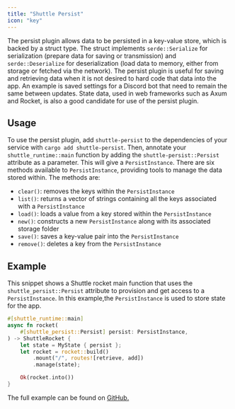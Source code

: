 ```yaml
---
title: "Shuttle Persist"
icon: "key"
---
```


The persist plugin allows data to be persisted in a key-value store, which is backed by a struct type. The struct implements `serde::Serialize` for serialization (prepare data for saving or transmission) and `serde::Deserialize` for deserialization (load data to memory, either from storage or fetched via the network). The persist plugin is useful for saving and retrieving data when it is not desired to hard code that data into the app. An example is saved settings for a Discord bot that need to remain the same between updates. State data, used in web frameworks such as Axum and Rocket, is also a good candidate for use of the persist plugin.

## Usage

To use the persist plugin, add `shuttle-persist` to the dependencies of your service with `cargo add shuttle-persist`. Then, annotate your `shuttle_runtime::main` function by adding the `shuttle-persist::Persist` attribute as a parameter. This will give a `PersistInstance`. There are six methods available to `PersistInstance`, providing tools to manage the data stored within. The methods are:

- `clear()`: removes the keys within the `PersistInstance`
- `list()`: returns a vector of strings containing all the keys associated with a `PersistInstance`
- `load()`: loads a value from a key stored within the `PersistInstance`
- `new()`: constructs a new `PersistInstance` along with its associated storage folder
- `save()`: saves a key-value pair into the `PersistInstance`
- `remove()`: deletes a key from the `PersistInstance`

## Example

This snippet shows a Shuttle rocket main function that uses the `shuttle_persist::Persist` attribute to provision and get access to a `PersistInstance`. In this example,the `PersistInstance` is used to store state for the app.

```rust main.rs
#[shuttle_runtime::main]
async fn rocket(
    #[shuttle_persist::Persist] persist: PersistInstance,
) -> ShuttleRocket {
    let state = MyState { persist };
    let rocket = rocket::build()
        .mount("/", routes![retrieve, add])
        .manage(state);

    Ok(rocket.into())
}
```

The full example can be found on [GitHub.](https://github.com/shuttle-hq/shuttle-examples/tree/main/rocket/persist)
